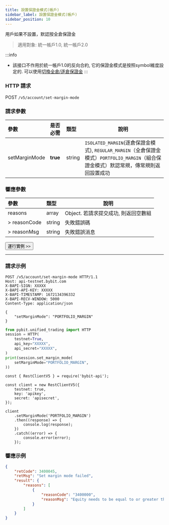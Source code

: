 ```yaml
---
title: 設置保證金模式(帳戶)
sidebar_label: 設置保證金模式(帳戶)
sidebar_position: 10
---
```

用戶如果不設置，默認按全倉保證金
> 適用對象: 統一帳戶1.0, 統一帳戶2.0

:::info
* 該接口不作用於統一帳戶1.0的反向合約, 它的保證金模式是按照symbol維度設定的. 可以使用[切換全倉/逐倉保證金](../position/cross-isolate#)
:::

### HTTP 請求
POST `/v5/account/set-margin-mode`

### 請求參數
| 參數 | 是否必需 | 類型 | 說明|
|:----- |:-------|:-----|------ |
|setMarginMode |**true** |string |`ISOLATED_MARGIN`(逐倉保證金模式), `REGULAR_MARGIN`（全倉保證金模式）`PORTFOLIO_MARGIN`（組合保證金模式）默認常規，傳常規則返回設置成功|

### 響應參數
| 參數 | 類型 | 說明|
|:----- |:-----|----- |
|reasons |array |Object. 若請求提交成功, 則返回空數組 |
|> reasonCode |string |失敗錯誤碼 |
|> reasonMsg |string |失敗錯誤消息 |

<a href="/api-explorer/v5/account/set-margin-mode"><Button>運行實例 >></Button></a>

---

### 請求示例

<Tabs groupId="programming-languages">
<TabItem value="http" label="HTTP">

```http
POST /v5/account/set-margin-mode HTTP/1.1
Host: api-testnet.bybit.com
X-BAPI-SIGN: XXXXX
X-BAPI-API-KEY: XXXXX
X-BAPI-TIMESTAMP: 1672134396332
X-BAPI-RECV-WINDOW: 5000
Content-Type: application/json

{
    "setMarginMode": "PORTFOLIO_MARGIN"
}
```

</TabItem>
<TabItem value="python" label="Python">

```python
from pybit.unified_trading import HTTP
session = HTTP(
    testnet=True,
    api_key="XXXXX",
    api_secret="XXXXX",
)
print(session.set_margin_mode(
    setMarginMode="PORTFOLIO_MARGIN",
))
```

</TabItem>
<TabItem value="Node" label="Node.js">

```n4js
const { RestClientV5 } = require('bybit-api');

const client = new RestClientV5({
    testnet: true,
    key: 'apikey',
    secret: 'apisecret',
});

client
    .setMarginMode('PORTFOLIO_MARGIN')
    .then((response) => {
        console.log(response);
    })
    .catch((error) => {
        console.error(error);
    });
```

</TabItem>
</Tabs>

### 響應示例

```json
{
    "retCode": 3400045,
    "retMsg": "Set margin mode failed",
    "result": {
        "reasons": [
            {
                "reasonCode": "3400000",
                "reasonMsg": "Equity needs to be equal to or greater than 1000 USDC"
            }
        ]
    }
}
```
